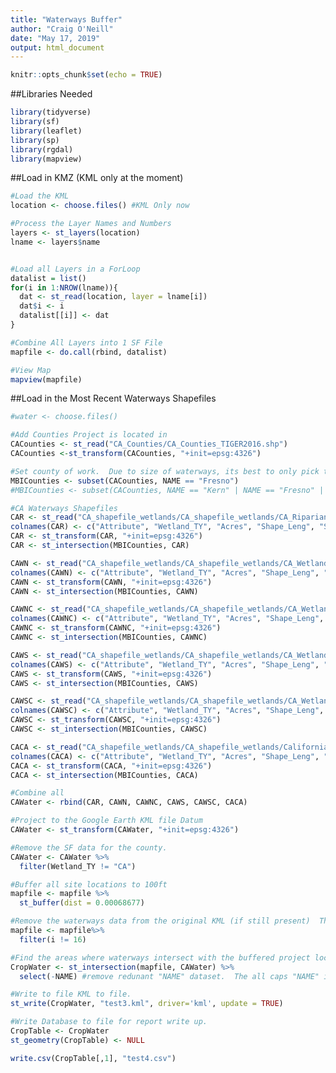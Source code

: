 ```yaml
---
title: "Waterways Buffer"
author: "Craig O'Neill"
date: "May 17, 2019"
output: html_document
---
```


```r
knitr::opts_chunk$set(echo = TRUE)
```

##Libraries Needed

```r
library(tidyverse)
library(sf)
library(leaflet)
library(sp)
library(rgdal)
library(mapview)
```

##Load in KMZ (KML only at the moment)


```r
#Load the KML
location <- choose.files() #KML Only now

#Process the Layer Names and Numbers
layers <- st_layers(location)
lname <- layers$name


#Load all Layers in a ForLoop
datalist = list()
for(i in 1:NROW(lname)){
  dat <- st_read(location, layer = lname[i])
  dat$i <- i
  datalist[[i]] <- dat
}

#Combine All Layers into 1 SF File
mapfile <- do.call(rbind, datalist)

#View Map
mapview(mapfile)
```

##Load in the Most Recent Waterways Shapefiles

```r
#water <- choose.files()

#Add Counties Project is located in
CACounties <- st_read("CA_Counties/CA_Counties_TIGER2016.shp")
CACounties <-st_transform(CACounties, "+init=epsg:4326")

#Set county of work.  Due to size of waterways, its best to only pick the one county where the work is occuring.
MBICounties <- subset(CACounties, NAME == "Fresno")
#MBICounties <- subset(CACounties, NAME == "Kern" | NAME == "Fresno" | NAME == "Mariposa" | NAME == "Tulare" | NAME == "Kings" | NAME == "Madera" | NAME == "Merced")

#CA Waterways Shapefiles
CAR <- st_read("CA_shapefile_wetlands/CA_shapefile_wetlands/CA_Riparian.shp") #CA_Riparian
colnames(CAR) <- c("Attribute", "Wetland_TY", "Acres", "Shape_Leng", "Shape_Area", "geometry")
CAR <- st_transform(CAR, "+init=epsg:4326")
CAR <- st_intersection(MBICounties, CAR)

CAWN <- st_read("CA_shapefile_wetlands/CA_shapefile_wetlands/CA_Wetlands_North.shp") #CA Wetlands North
colnames(CAWN) <- c("Attribute", "Wetland_TY", "Acres", "Shape_Leng", "Shape_Area", "geometry")
CAWN <- st_transform(CAWN, "+init=epsg:4326")
CAWN <- st_intersection(MBICounties, CAWN)

CAWNC <- st_read("CA_shapefile_wetlands/CA_shapefile_wetlands/CA_Wetlands_NorthCentral.shp") #CA Wetlands North Central
colnames(CAWNC) <- c("Attribute", "Wetland_TY", "Acres", "Shape_Leng", "Shape_Area", "geometry")
CAWNC <- st_transform(CAWNC, "+init=epsg:4326")
CAWNC <- st_intersection(MBICounties, CAWNC)

CAWS <- st_read("CA_shapefile_wetlands/CA_shapefile_wetlands/CA_Wetlands_South.shp") #CA Wetlands South
colnames(CAWS) <- c("Attribute", "Wetland_TY", "Acres", "Shape_Leng", "Shape_Area", "geometry")
CAWS <- st_transform(CAWS, "+init=epsg:4326")
CAWS <- st_intersection(MBICounties, CAWS)

CAWSC <- st_read("CA_shapefile_wetlands/CA_shapefile_wetlands/CA_Wetlands_SouthCentral.shp") #CA Wetlands South Central
colnames(CAWSC) <- c("Attribute", "Wetland_TY", "Acres", "Shape_Leng", "Shape_Area", "geometry")
CAWSC <- st_transform(CAWSC, "+init=epsg:4326")
CAWSC <- st_intersection(MBICounties, CAWSC)

CACA <- st_read("CA_shapefile_wetlands/CA_shapefile_wetlands/California.shp") #California
colnames(CACA) <- c("Attribute", "Wetland_TY", "Acres", "Shape_Leng", "Shape_Area", "geometry")
CACA <- st_transform(CACA, "+init=epsg:4326")
CACA <- st_intersection(MBICounties, CACA)

#Combine all
CAWater <- rbind(CAR, CAWN, CAWNC, CAWS, CAWSC, CACA)

#Project to the Google Earth KML file Datum
CAWater <- st_transform(CAWater, "+init=epsg:4326")

#Remove the SF data for the county.
CAWater <- CAWater %>% 
  filter(Wetland_TY != "CA")

#Buffer all site locations to 100ft
mapfile <- mapfile %>% 
  st_buffer(dist = 0.00068677) 

#Remove the waterways data from the original KML (if still present)  The i number = folder number for the waterways.
mapfile <- mapfile%>% 
  filter(i != 16)

#Find the areas where waterways intersect with the buffered project locations.
CropWater <- st_intersection(mapfile, CAWater) %>% 
  select(-NAME) #remove redunant "NAME" dataset.  The all caps "NAME" is just the name of the county and is unneeded.  This is removed because when saving the KML it overwrites the location name with this NAME.

#Write to file KML to file.
st_write(CropWater, "test3.kml", driver='kml', update = TRUE)

#Write Database to file for report write up.
CropTable <- CropWater
st_geometry(CropTable) <- NULL

write.csv(CropTable[,1], "test4.csv")

```

